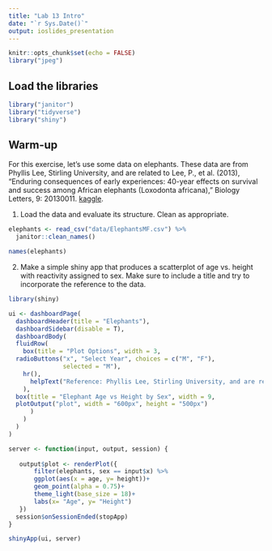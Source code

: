 ```yaml
---
title: "Lab 13 Intro"
date: "`r Sys.Date()`"
output: ioslides_presentation
---
```


```r
knitr::opts_chunk$set(echo = FALSE)
library("jpeg")
```

## Load the libraries
```r
library("janitor")
library("tidyverse")
library("shiny")
```

## Warm-up
For this exercise, let's use some data on elephants. These data are from Phyllis Lee, Stirling University, and are related to Lee, P., et al. (2013), "Enduring consequences of early experiences: 40-year effects on survival and success among African elephants (Loxodonta africana)," Biology Letters, 9: 20130011. [kaggle](https://www.kaggle.com/mostafaelseidy/elephantsmf).  

1. Load the data and evaluate its structure. Clean as appropriate.
```r
elephants <- read_csv("data/ElephantsMF.csv") %>% 
  janitor::clean_names()
```
```r
names(elephants)
```

2. Make a simple shiny app that produces a scatterplot of age vs. height with reactivity assigned to sex. Make sure to include a title and try to incorporate the reference to the data.

```r
library(shiny)

ui <- dashboardPage(
  dashboardHeader(title = "Elephants"),
  dashboardSidebar(disable = T),
  dashboardBody(
  fluidRow(
    box(title = "Plot Options", width = 3,
  radioButtons("x", "Select Year", choices = c("M", "F"), 
               selected = "M"),
    hr(),
      helpText("Reference: Phyllis Lee, Stirling University, and are related to Lee, P., et al. (2013), 'Enduring consequences of early experiences: 40-year effects on survival and success among African elephants (Loxodonta africana),' Biology Letters, 9: 20130011."),
    ),
  box(title = "Elephant Age vs Height by Sex", width = 9,
  plotOutput("plot", width = "600px", height = "500px")
      )
    )
  )
)

server <- function(input, output, session) {
  
   output$plot <- renderPlot({
       filter(elephants, sex == input$x) %>% 
       ggplot(aes(x = age, y= height))+
       geom_point(alpha = 0.75)+
       theme_light(base_size = 18)+
       labs(x= "Age", y= "Height")
   })
  session$onSessionEnded(stopApp)
}

shinyApp(ui, server)
```